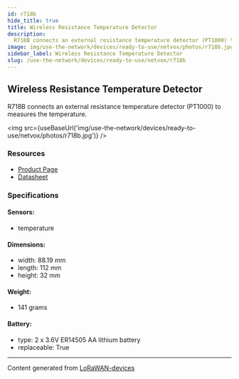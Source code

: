 ```yaml
---
id: r718b
hide_title: true
title: Wireless Resistance Temperature Detector
description:
  R718B connects an external resistance temperature detector (PT1000) to measures the temperature.
image: img/use-the-network/devices/ready-to-use/netvox/photos/r718b.jpg
sidebar_label: Wireless Resistance Temperature Detector
slug: /use-the-network/devices/ready-to-use/netvox/r718b
---
```



## Wireless Resistance Temperature Detector

R718B connects an external resistance temperature detector (PT1000) to measures the temperature.

<img src={useBaseUrl('img/use-the-network/devices/ready-to-use/netvox/photos/r718b.jpg')} />

### Resources

- [Product Page](http://www.netvox.com.tw/product.asp?pro=R718B)
- [Datasheet](http://www.netvox.com.tw/um/R718B/R718Bdatasheet.pdf)

### Specifications

#### Sensors:

- temperature

#### Dimensions:

- width: 88.19 mm
- length: 112 mm
- height: 32 mm

#### Weight:

- 141 grams

#### Battery:

- type: 2 x 3.6V ER14505 AA lithium battery
- replaceable: True

---

Content generated from [LoRaWAN-devices](https://github.com/TheThingsNetwork/lorawan-devices)
